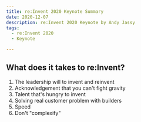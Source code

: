 ```yaml
---
title: re:Invent 2020 Keynote Summary
date: 2020-12-07
description: re:Invent 2020 Keynote by Andy Jassy
tags:
  - re:Invent 2020
  - Keynote

---
```


## What does it takes to re:Invent?

1. The leadership will to invent and reinvent
2. Acknowledgement that you can't fight gravity
3. Talent that's hungry to invent
4. Solving real customer problem with builders
5. Speed
6. Don't "complexify"